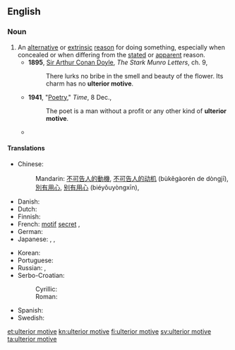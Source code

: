 ==English==

===Noun===
{{en-noun|sg=[[ulterior]] [[motive]]}}

# An [[alternative]] or [[extrinsic]] [[reason]] for doing something, especially when concealed or when differing from the [[stated]] or [[apparent]] reason.
#* '''1895''', [[w:Arthur_Conan_Doyle|Sir Arthur Conan Doyle]], ''The Stark Munro Letters'', ch. 9,
#*: There lurks no bribe in the smell and beauty of the flower. Its charm has no '''ulterior motive'''.
#* '''1941''', "[http://www.time.com/time/magazine/article/0,9171,849702,00.html Poetry]," ''Time'', 8 Dec.,
#*: The poet is a man without a profit or any other kind of '''ulterior motive'''.
#* {{quote-book
|year=2006
|author=Philip Sington
|title=Zoia's Gold
|url=http://books.google.ca/books?id=CtaFbUVPFikC&dq=Zoia%27s+Gold
|isbn=0743291107
|page=197
|publisher=Scribner
|passage=I have an '''ulterior motive''', of course. I want a progress report on the catalog. You've been so mysterious about the whole thing, people are starting to talk.}}

====Translations====
{{trans-top|alternative or hidden reason}}
* Chinese:
*: Mandarin: [[不可告人]][[的]][[動機]], [[不可告人]][[的]][[动机]] (bùkěgàorén de dòngjī), {{qualifier|to have an ulterior motive}} [[別有用心]], [[别有用心]] (biéyǒuyòngxīn), {{t|cmn|他心|tr=tāxīn|sc=Hani}}
* Danish: {{t-|da|bagtanke|c}}
* Dutch: {{t-|nl|verborgen beweegredenen}}
* Finnish: {{t+|fi|taka-ajatus}}
* French: [[motif]] [[secret]] {{m}}, {{t+|fr|arrière-pensée|f}}
* German: {{t+|de|Hintergedanke|m}}
* Japanese: {{t-|ja|下心|tr=したごころ, shitagokoro|sc=Jpan}}, {{t-|ja|他心|tr=たしん, tashin|sc=Jpan}}, {{t-|ja|他意|tr=たい, tai|sc=Jpan}}
{{trans-mid}}
* Korean: {{t-|ko|배후목적|tr=baehu mokjeog|sc=Kore}}
* Portuguese: {{t-|pt|segunda intenção|f}}
* Russian: {{t+|ru|задняя мысль|f|tr=zádnjaja myslʹ|sc=Cyrl}}, {{t+|ru|скрытый мотив|m|tr=skrýtyj motív|sc=Cyrl}}
* Serbo-Croatian:
*: Cyrillic: {{t-|sh|скривени мотив|m|sc=Cyrl}}
*: Roman: {{t-|sh|skriveni motiv|m}}
* Spanish: {{t-|es|segunda intención|f}}
* Swedish: {{t+|sv|baktanke|c}}
{{trans-bottom}}

[[et:ulterior motive]]
[[kn:ulterior motive]]
[[fi:ulterior motive]]
[[sv:ulterior motive]]
[[ta:ulterior motive]]